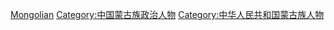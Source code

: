 [[Category:中华人民共和国各民族政治人物|Mongolian]]
[[Category:中国蒙古族政治人物|Category:中国蒙古族政治人物]]
[[Category:中华人民共和国蒙古族人物|Category:中华人民共和国蒙古族人物]]